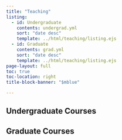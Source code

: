 ```yaml
---
title: "Teaching"
listing:
  - id: Undergraduate
    contents: undergrad.yml
    sort: "date desc"
    template: ../html/teaching/listing.ejs
  - id: Graduate
    contents: grad.yml
    sort: "date desc"
    template: ../html/teaching/listing.ejs
page-layout: full
toc: true
toc-location: right
title-block-banner: "$mblue"

---
```


## Undergraduate Courses

:::{#Undergraduate}
:::

## Graduate Courses

:::{#Graduate}
:::

